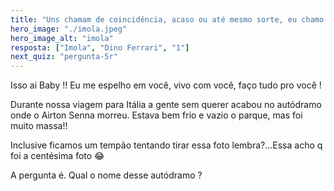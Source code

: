 ```yaml
---
title: "Uns chamam de coincidência, acaso ou até mesmo sorte, eu chamo de destino!"
hero_image: "./imola.jpeg"
hero_image_alt: "imola"
resposta: ["Imola", "Dino Ferrari", "1"]
next_quiz: "pergunta-5r"
---
```


Isso ai Baby !! Eu me espelho em você, vivo com você, faço tudo pro você !

Durante nossa viagem para Itália a gente sem querer acabou no autódramo onde o Airton Senna morreu. Estava bem frio e vazio o parque, mas foi muito massa!!

Inclusive ficamos um tempão tentando tirar essa foto lembra?...Essa acho q foi a centésima foto 😂

A pergunta é. Qual o nome desse autódramo ?
